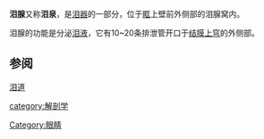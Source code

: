 {{Multiple issues|
{{Expand language|1=en|time=2022-01-26T04:15:33+00:00}}
{{Unreferenced|time=2022-01-26T04:15:33+00:00}}
}}
'''泪腺'''又称'''泪泉'''，是[[泪器|泪器]]的一部分，位于[[眶|眶]]上壁前外侧部的泪腺窝内。

泪腺的功能是分泌[[泪液|泪液]]，它有10~20条排泄管开口于[[结膜上穹|结膜上穹]]的外侧部。

==参阅==
[[泪道|泪道]]

{{Accessory organs of the eye}}
[[category:解剖学|category:解剖学]]
[[Category:眼睛|Category:眼睛]]